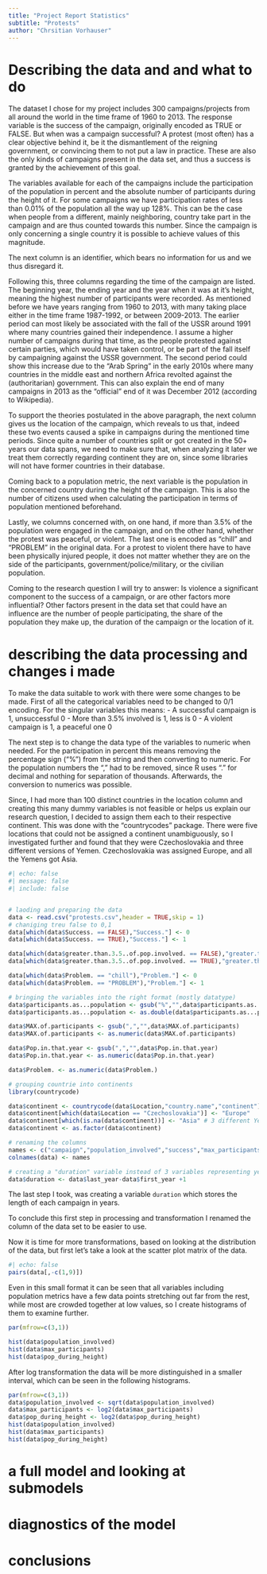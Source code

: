 ```yaml
---
title: "Project Report Statistics"
subtitle: "Protests"
author: "Chrsitian Vorhauser"
---
```


# Describing the data and and what to do

The dataset I chose for my project includes 300 campaigns/projects from all around the world in the time frame of 1960 to 2013. The response variable is the success of the campaign, originally encoded as TRUE or FALSE. But when was a campaign successful? A protest (most often) has a clear objective behind it, be it the dismantlement of the reigning government, or convincing them to not put a law in practice. These are also the only kinds of campaigns present in the data set, and thus a success is granted by the achievement of this goal.

The variables available for each of the campaigns include the participation of the population in percent and the absolute number of participants during the height of it. For some campaigns we have participation rates of less than 0.01% of the population all the way up 128%. This can be the case when people from a different, mainly neighboring, country take part in the campaign and are thus counted towards this number. Since the campaign is only concerning a single country it is possible to achieve values of this magnitude.

The next column is an identifier, which bears no information for us and we thus disregard it. 

Following this, three columns regarding the time of the campaign are listed. The beginning year, the ending year and the year when it was at it's height, meaning the highest number of participants were recorded. As mentioned before we have years ranging from 1960 to 2013, with many taking place either in the time frame 1987-1992, or between 2009-2013. The earlier period can most likely be associated with the fall of the USSR around 1991 where many countries gained their independence. I assume a higher number of campaigns during that time, as the people protested against certain parties, which would have taken control, or be part of the fall itself by campaigning against the USSR government.
The second period could show this increase due to the "Arab Spring" in the early 2010s where many countries in the middle east and northern Africa revolted against the (authoritarian) government. This can also explain the end of many campaigns in 2013 as the "official" end of it was December 2012 (according to Wikipedia). 

To support the theories postulated in the above paragraph, the next column gives us the location of the campaign, which reveals to us that, indeed these two events caused a spike in campaigns during the mentioned time periods. Since quite a number of countries split or got created in the 50+ years our data spans, we need to make sure that, when analyzing it later we treat them correctly regarding continent they are on, since some libraries will not have former countries in their database.

Coming back to a population metric, the next variable is the population in the concerned country during the height of the campaign. This is also the number of citizens used when calculating the participation in terms of population mentioned beforehand. 

Lastly, we columns concerned with, on one hand, if more than 3.5% of the population were engaged in the campaign, and on the other hand, whether the protest was peaceful, or violent. The last one is encoded as "chill" and "PROBLEM" in the original data. For a protest to violent there have to have been physically injured people, it does not matter whether they are on the side of the participants, government/police/military, or the civilian population. 

Coming to the research question I will try to answer: Is violence a significant component to the success of a campaign, or are other factors more influential? Other factors present in the data set that could have an influence are the number of people participating, the share of the population they make up, the duration of the campaign or the location of it.

# describing the data processing and changes i made

To make the data suitable to work with there were some changes to be made. First of all the categorical variables need to be changed to 0/1 encoding. For the singular variables this means:
- A successful campaign is 1, unsuccessful 0
- More than 3.5% involved is 1, less is 0
- A violent campaign is 1, a peaceful one 0

The next step is to change the data type of the variables to numeric when needed. For the participation in percent this means removing the percentage sign ("%") from the string and then converting to numeric. For the population numbers the "," had to be removed, since R uses "." for decimal and nothing for separation of thousands. Afterwards, the conversion to numerics was possible.

Since, I had more than 100 distinct countries in the location column and creating this many dummy variables is not feasible or helps us explain our research question, I decided to assign them each to their respective continent.
This was done with the "countrycodes" package. There were five locations that could not be assigned a continent unambiguously, so I investigated further and found that they were Czechoslovakia and three different versions of Yemen. Czechoslovakia was assigned Europe, and all the Yemens got Asia. 

```r
#| echo: false
#| message: false
#| include: false


# laoding and preparing the data
data <- read.csv("protests.csv",header = TRUE,skip = 1)
# chaniging treu false to 0,1
data[which(data$Success. == FALSE),"Success."] <- 0
data[which(data$Success. == TRUE),"Success."] <- 1

data[which(data$greater.than.3.5..of.pop.involved. == FALSE),"greater.than.3.5..of.pop.involved."] <- 0
data[which(data$greater.than.3.5..of.pop.involved. == TRUE),"greater.than.3.5..of.pop.involved."] <- 1

data[which(data$Problem. == "chill"),"Problem."] <- 0
data[which(data$Problem. == "PROBLEM"),"Problem."] <- 1

# bringing the variables into the right format (mostly datatype)
data$participants.as...population <- gsub("%","",data$participants.as...population)
data$participants.as...population <- as.double(data$participants.as...population)

data$MAX.of.participants <- gsub(",","",data$MAX.of.participants)
data$MAX.of.participants <- as.numeric(data$MAX.of.participants)

data$Pop.in.that.year <- gsub(",","",data$Pop.in.that.year)
data$Pop.in.that.year <- as.numeric(data$Pop.in.that.year)

data$Problem. <- as.numeric(data$Problem.)

# grouping countrie into continents
library(countrycode)

data$continent <- countrycode(data$Location,"country.name","continent")
data$continent[which(data$Location == "Czechoslovakia")] <- "Europe"
data$continent[which(is.na(data$continent))] <- "Asia" # 3 different Yemens
data$continent <- as.factor(data$continent)

# renaming the columns
names <- c("campaign","population_involved","success","max_participants","ID","year_max_involvement","first_year","last_year","location","pop_during_height", "more_than_3.5_involved","violent","continent")
colnames(data) <- names

# creating a "duration" variable instead of 3 variables representing years
data$duration <- data$last_year-data$first_year +1
```


The last step I took, was creating a variable `duration` which stores the length of each campaign in years.

To conclude this first step in processing and transformation I renamed the column of the data set to be easier to use.

Now it is time for more transformations, based on looking at the distribution of the data, but first let's take a look at the scatter plot matrix of the data.

```r
#| echo: false
pairs(data[,-c(1,9)])
```

Even in this small format it can be seen that all variables including population metrics have a few data points stretching out far from the rest, while most are crowded together at low values, so I create histograms of them to examine further.
```r
par(mfrow=c(3,1))

hist(data$population_involved)
hist(data$max_participants)
hist(data$pop_during_height)
```
After log transformation the data will be more distinguished in a smaller interval, which can be seen in the following histograms. 
```r
par(mfrow=c(3,1))
data$population_involved <- sqrt(data$population_involved)
data$max_participants <- log2(data$max_participants)
data$pop_during_height <- log2(data$pop_during_height)
hist(data$population_involved)
hist(data$max_participants)
hist(data$pop_during_height)
```


# a full model and looking at submodels


# diagnostics of the model

# conclusions

